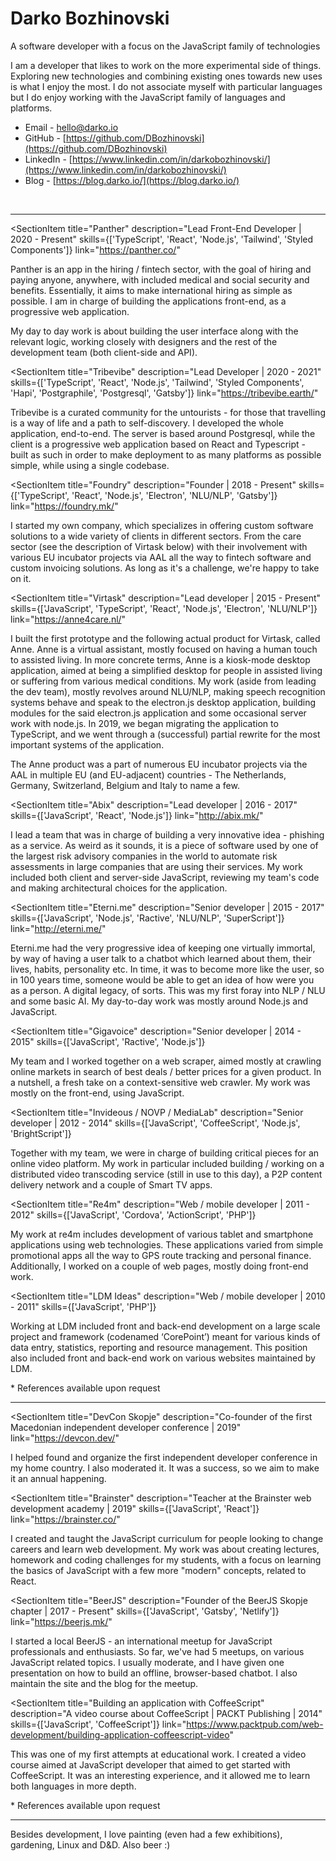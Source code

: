 
# Darko Bozhinovski

A software developer with a focus on the JavaScript family of technologies
 
<span className="grey">I am a developer that likes to work on the more experimental side of things. Exploring new technologies and combining existing ones towards new uses is what I enjoy the most. I do not associate myself with particular languages but I do enjoy working with the JavaScript family of languages and platforms. </span>

<Section
  title="Contact info | Around the Web"
>

* Email - [hello@darko.io](mailto:hello@darko.io)
* GitHub - [https://github.com/DBozhinovski](https://github.com/DBozhinovski)
* LinkedIn - [https://www.linkedin.com/in/darkobozhinovski/](https://www.linkedin.com/in/darkobozhinovski/)
* Blog - [https://blog.darko.io/](https://blog.darko.io/)

<br/>

---
</Section>


<Section
  title="Work experience"
>

  <SectionItem
    title="Panther"
    description="Lead Front-End Developer | 2020 - Present"
    skills={['TypeScript', 'React', 'Node.js', 'Tailwind', 'Styled Components']}
    link="https://panther.co/"
  >

Panther is an app in the hiring / fintech sector, with the goal of hiring and paying anyone, anywhere, 
with included medical and social security and benefits. Essentially, it aims to make international hiring as simple as possible.
I am in charge of building the applications front-end, as a progressive web application. 

My day to day work is about building the user interface along with the relevant logic, working closely with designers and the rest of the
development team (both client-side and API).

  </SectionItem>


  <SectionItem
    title="Tribevibe"
    description="Lead Developer | 2020 - 2021"
    skills={['TypeScript', 'React', 'Node.js', 'Tailwind', 'Styled Components', 'Hapi', 'Postgraphile', 'Postgresql', 'Gatsby']}
    link="https://tribevibe.earth/"
  >

Tribevibe is a curated community for the untourists - for those that travelling is a way of life and a path to self-discovery. I developed
the whole application, end-to-end. The server is based around Postgresql, while the client is a progressive web application based on
React and Typescript - built as such in order to make deployment to as many platforms as possible simple, while using a single codebase.

  </SectionItem>
   
  <SectionItem
    title="Foundry"
    description="Founder | 2018 - Present"
    skills={['TypeScript', 'React', 'Node.js', 'Electron', 'NLU/NLP', 'Gatsby']}
    link="https://foundry.mk/"
  >

I started my own company, which specializes in offering custom software solutions to a wide variety of clients in different sectors.
From the care sector (see the description of Virtask below) with their involvement with various EU incubator projects via AAL all the way
to fintech software and custom invoicing solutions. As long as it's a challenge, we're happy to take on it.
  
  </SectionItem>

  <SectionItem
    title="Virtask"
    description="Lead developer | 2015 - Present"
    skills={['JavaScript', 'TypeScript', 'React', 'Node.js', 'Electron', 'NLU/NLP']}
    link="https://anne4care.nl/"
  >

I built the first prototype and the following actual product for Virtask, 
called Anne. Anne is a virtual assistant, mostly focused on having a human 
touch to assisted living. In more concrete terms, Anne is a kiosk-mode 
desktop application, aimed at being a simplified desktop for people in 
assisted living or suffering from various medical conditions. 
My work (aside from leading the dev team), mostly revolves around NLU/NLP, 
making speech recognition systems behave and speak to the electron.js 
desktop application, building modules for the said electron.js application 
and some occasional server work with node.js. In 2019, we began migrating the 
application to TypeScript, and we went through a (successful) partial 
rewrite for the most important systems of the application.

The Anne product was a part of numerous EU incubator projects via the AAL in
multiple EU (and EU-adjacent) countries - The Netherlands, Germany, Switzerland,
Belgium and Italy to name a few.
  
  </SectionItem>

  <SectionItem
    title="Abix"
    description="Lead developer | 2016 - 2017"
    skills={['JavaScript', 'React', 'Node.js']}
    link="http://abix.mk/"
  >

I lead a team that was in charge of building a very innovative idea -
phishing as a service. As weird as it sounds, it is a piece of software 
used by one of the largest risk advisory companies in the world to automate 
risk assessments in large companies that are using their services. 
My work included both client and server-side JavaScript, 
reviewing my team's code and making architectural choices for the 
application.
  
  </SectionItem>

  <SectionItem
    title="Eterni.me"
    description="Senior developer | 2015 - 2017"
    skills={['JavaScript', 'Node.js', 'Ractive', 'NLU/NLP', 'SuperScript']}
    link="http://eterni.me/"
  >

Eterni.me had the very progressive idea of keeping one virtually immortal,
by way of having a user talk to a chatbot which learned about them, their lives,
habits, personality etc. In time, it was to become more like the user, so in
100 years time, someone would be able to get an idea of how were you as a person.
A digital legacy, of sorts. This was my first foray into NLP / NLU and some basic
AI. My day-to-day work was mostly around Node.js and JavaScript.
  
  </SectionItem>

  <SectionItem
    title="Gigavoice"
    description="Senior developer | 2014 - 2015"
    skills={['JavaScript', 'Ractive', 'Node.js']}
  >

My team and I worked together on a web scraper, aimed mostly at 
crawling online markets in search of best deals / better prices for a 
given product. In a nutshell, a fresh take on a context-sensitive web crawler.
My work was mostly on the front-end, using JavaScript.
  
  </SectionItem>

  <SectionItem
    title="Invideous / NOVP / MediaLab"
    description="Senior developer | 2012 - 2014"
    skills={['JavaScript', 'CoffeeScript', 'Node.js', 'BrightScript']}
  >

Together with my team, we were in charge of building critical pieces for an 
online video platform. My work in particular included building / working on 
a distributed video transcoding service (still in use to this day), a P2P 
content delivery network and a couple of Smart TV apps.
  
  </SectionItem>

  <SectionItem
    title="Re4m"
    description="Web / mobile developer | 2011 - 2012"
    skills={['JavaScript', 'Cordova', 'ActionScript', 'PHP']}
  >

My work at re4m includes development of various tablet and smartphone 
applications using web technologies. These applications varied from 
simple promotional apps all the way to GPS route tracking and personal 
finance. Additionally, I worked on a couple of web pages, mostly doing 
front-end work.

  </SectionItem>

  <SectionItem
    title="LDM Ideas"
    description="Web / mobile developer | 2010 - 2011"
    skills={['JavaScript', 'PHP']}
  >

Working at LDM included front and back-end development on a large scale 
project and framework (codenamed ‘CorePoint’) meant for various kinds of 
data entry, statistics, reporting and resource management. This position 
also included front and back-end work on various websites maintained by LDM.
  
  </SectionItem>


  <SectionItem>
    <span className="grey">* References available upon request</span>
  </SectionItem>

---

</Section>


<Section
  title="Educational work and community involvement"
>

  <SectionItem
    title="DevCon Skopje"
    description="Co-founder of the first Macedonian independent developer conference | 2019"
    link="https://devcon.dev/"
  >

I helped found and organize the first independent developer conference in my home country.
I also moderated it. It was a success, so we aim to make it an annual happening.
  </SectionItem>

  <SectionItem
    title="Brainster"
    description="Teacher at the Brainster web development academy | 2019"
    skills={['JavaScript', 'React']}
    link="https://brainster.co/"
  >

I created and taught the JavaScript curriculum for people looking to change
careers and learn web development. My work was about creating lectures, 
homework and coding challenges for my students, with a focus on learning 
the basics of JavaScript with a few more "modern" concepts, related to React.

  </SectionItem>

  <SectionItem
    title="BeerJS"
    description="Founder of the BeerJS Skopje chapter | 2017 - Present"
    skills={['JavaScript', 'Gatsby', 'Netlify']}
    link="https://beerjs.mk/"
  >

I started a local BeerJS - an international meetup for JavaScript
professionals and enthusiasts. So far, we've had 5 meetups, on various 
JavaScript related topics. I usually moderate, and I have given one presentation 
on how to build an offline, browser-based chatbot. I also maintain the 
site and the blog for the meetup.

  </SectionItem>

  <SectionItem
    title="Building an application with CoffeeScript"
    description="A video course about CoffeeScript | PACKT Publishing | 2014"
    skills={['JavaScript', 'CoffeeScript']}
    link="https://www.packtpub.com/web-development/building-application-coffeescript-video"
  >

This was one of my first attempts at educational work. I created a video course
aimed at JavaScript developer that aimed to get started with CoffeeScript. It
was an interesting experience, and it allowed me to learn both languages in more depth.

  </SectionItem>

  <SectionItem>
    <span className="grey">* References available upon request</span>
  </SectionItem>

---

</Section>

<Section
  title="Interests | About"
>
 
<SectionItem>
 
Besides development, I love painting (even had a few exhibitions), gardening, Linux and D&D. Also beer :)

</SectionItem>

</Section>